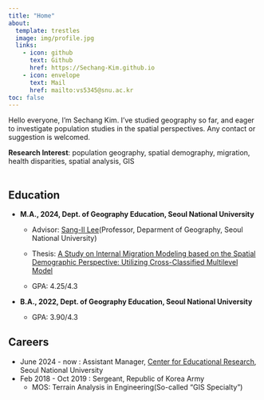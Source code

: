 ---
title: "Home"
about:
  template: trestles
  image: img/profile.jpg
  links: 
    - icon: github
      text: Github
      href: https://Sechang-Kim.github.io
    - icon: envelope
      text: Mail
      href: mailto:vs5345@snu.ac.kr
toc: false
---

Hello everyone, I'm Sechang Kim. I've studied geography so far, and eager to investigate population studies in the spatial perspectives. Any contact or suggestion is welcomed.

**Research Interest**: population geography, spatial demography, migration, health disparities, spatial analysis, GIS<br><br>

## Education

-   **M.A., 2024, Dept. of Geography Education, Seoul National University**

    -   Advisor: [Sang-Il Lee](https://sangillee.snu.ac.kr/)(Professor, Deparment of Geography, Seoul National University)

    -   Thesis: [A Study on Internal Migration Modeling based on the Spatial Demographic Perspective: Utilizing Cross-Classified Multilevel Model](https://1drv.ms/b/s!AqXpktESgRDo8hRdSyJpuEO2FgzS?e=tb9CBp)

    -   GPA: 4.25/4.3

-   **B.A., 2022, Dept. of Geography Education, Seoul National University**

    -   GPA: 3.90/4.3

## Careers

-   June 2024 - now : Assistant Manager, [Center for Educational Research](https://eduresearch.snu.ac.kr/main/main.php), Seoul National University
-   Feb 2018 - Oct 2019 : Sergeant, Republic of Korea Army
    -   MOS: Terrain Analysis in Engineering(So-called "GIS Specialty")
